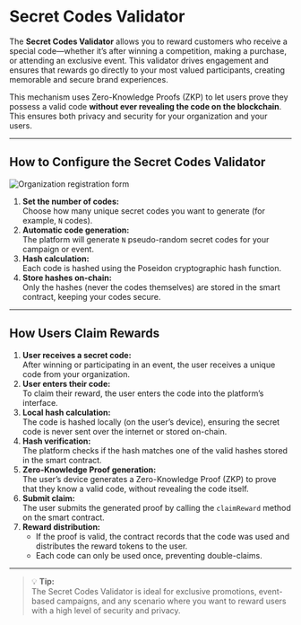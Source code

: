 # Secret Codes Validator

The **Secret Codes Validator** allows you to reward customers who receive a special code—whether it’s after winning a competition, making a purchase, or attending an exclusive event. This validator drives engagement and ensures that rewards go directly to your most valued participants, creating memorable and secure brand experiences.

This mechanism uses Zero-Knowledge Proofs (ZKP) to let users prove they possess a valid code **without ever revealing the code on the blockchain**. This ensures both privacy and security for your organization and your users.

---

## How to Configure the Secret Codes Validator

![Organization registration form](/images/configuresecretcodesvalidator.webp)

1. **Set the number of codes:**  
   Choose how many unique secret codes you want to generate (for example, `N` codes).
2. **Automatic code generation:**  
   The platform will generate `N` pseudo-random secret codes for your campaign or event.
3. **Hash calculation:**  
   Each code is hashed using the Poseidon cryptographic hash function.
4. **Store hashes on-chain:**  
   Only the hashes (never the codes themselves) are stored in the smart contract, keeping your codes secure.

---

## How Users Claim Rewards

1. **User receives a secret code:**  
   After winning or participating in an event, the user receives a unique code from your organization.
2. **User enters their code:**  
   To claim their reward, the user enters the code into the platform’s interface.
3. **Local hash calculation:**  
   The code is hashed locally (on the user’s device), ensuring the secret code is never sent over the internet or stored on-chain.
4. **Hash verification:**  
   The platform checks if the hash matches one of the valid hashes stored in the smart contract.
5. **Zero-Knowledge Proof generation:**  
   The user’s device generates a Zero-Knowledge Proof (ZKP) to prove that they know a valid code, without revealing the code itself.
6. **Submit claim:**  
   The user submits the generated proof by calling the `claimReward` method on the smart contract.
7. **Reward distribution:**  
   - If the proof is valid, the contract records that the code was used and distributes the reward tokens to the user.
   - Each code can only be used once, preventing double-claims.

---

> 💡 **Tip:**  
> The Secret Codes Validator is ideal for exclusive promotions, event-based campaigns, and any scenario where you want to reward users with a high level of security and privacy.
